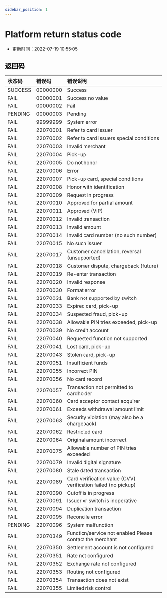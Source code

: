 ```yaml
---
sidebar_position: 1
---
```


# Platform return status code
* 更新时间：2022-07-19 10:55:05

## 返回码
| 状态码 | 错误码 | 错误说明 | 
| :-----| :---- | :---- | 
|SUCCESS|00000000|Success|
|FAIL|00000001|Success no value|
|FAIL|00000002|Fail|
|PENDING|00000003|Pending|
|FAIL|99999999|System error|
|FAIL|22070001|Refer to card issuer|
|FAIL|22070002|Refer to card issuers special conditions|
|FAIL|22070003|Invalid merchant|
|FAIL|22070004|Pick-up|
|FAIL|22070005|Do not honor|
|FAIL|22070006|Error|
|FAIL|22070007|Pick-up card, special conditions|
|FAIL|22070008|Honor with identification|
|FAIL|22070009|Request in progress|
|FAIL|22070010|Approved for partial amount|
|FAIL|22070011|Approved (VIP)|
|FAIL|22070012|Invalid transaction|
|FAIL|22070013|Invalid amount|
|FAIL|22070014|Invalid card number (no such number)|
|FAIL|22070015|No such issuer|
|FAIL|22070017|Customer cancellation, reversal (unsupported)|
|FAIL|22070018|Customer dispute, chargeback (future)|
|FAIL|22070019|Re-enter transaction|
|FAIL|22070020|Invalid response|
|FAIL|22070030|Format error|
|FAIL|22070031|Bank not supported by switch|
|FAIL|22070033|Expired card, pick-up|
|FAIL|22070034|Suspected fraud, pick-up|
|FAIL|22070038|Allowable PIN tries exceeded, pick-up|
|FAIL|22070039|No credit account|
|FAIL|22070040|Requested function not supported|
|FAIL|22070041|Lost card, pick-up|
|FAIL|22070043|Stolen card, pick-up|
|FAIL|22070051|Insufficient funds|
|FAIL|22070055|Incorrect PIN|
|FAIL|22070056|No card record|
|FAIL|22070057|Transaction not permitted to cardholder|
|FAIL|22070060|Card acceptor contact acquirer|
|FAIL|22070061|Exceeds withdrawal amount limit|
|FAIL|22070063|Security violation (may also be a chargeback)|
|FAIL|22070062|Restricted card|
|FAIL|22070064|Original amount incorrect|
|FAIL|22070075|Allowable number of PIN tries exceeded|
|FAIL|22070079|Invalid digital signature|
|FAIL|22070080|Stale dated transaction|
|FAIL|22070089|Card verification value (CVV) verification failed (no pickup)|
|FAIL|22070090|Cutoff is in progress|
|FAIL|22070091|Issuer or switch is inoperative|
|FAIL|22070094|Duplication transaction|
|FAIL|22070095|Reconcile error|
|PENDING|22070096|System malfunction|
|FAIL|22070349|Function/service not enabled Please contact the merchant|
|FAIL|22070350|Settlement account is not configured|
|FAIL|22070351|Rate not configured|
|FAIL|22070352|Exchange rate not configured|
|FAIL|22070353|Routing not configured|
|FAIL|22070354|Transaction does not exist|
|FAIL|22070355|Limited risk control|







